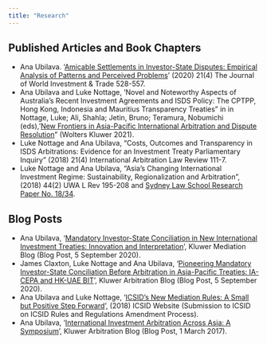 ```yaml
---
title: "Research"
---
```


## Published Articles and Book Chapters

- Ana Ubilava. '[Amicable Settlements in Investor-State Disputes: Empirical Analysis of Patterns and Perceived Problems]( https://brill.com/view/journals/jwit/21/4/article-p528_2.xml){target="_blank"}' (2020) 21(4) The Journal of World Investment & Trade 528-557.
- Ana Ubilava and Luke Nottage, 'Novel and Noteworthy Aspects of Australia’s Recent Investment Agreements and ISDS Policy: The CPTPP, Hong Kong, Indonesia and Mauritius Transparency Treaties” in in Nottage, Luke; Ali, Shahla; Jetin, Bruno; Teramura, Nobumichi (eds), '[New Frontiers in Asia-Pacific International Arbitration and Dispute Resolution](https://lrus.wolterskluwer.com/store/product/new-frontiers-in-asia-pacific-international-arbitration-and-dispute-resolution/){target="_blank"}" (Wolters Kluwer 2021).
- Luke Nottage and Ana Ubilava, “Costs, Outcomes and Transparency in ISDS Arbitrations: Evidence for an Investment Treaty Parliamentary Inquiry” (2018) 21(4) International Arbitration Law Review 111-7.
- Luke Nottage and Ana Ubilava, “Asia's Changing International Investment Regime: Sustainability, Regionalization and Arbitration”, (2018) 44(2) UWA L Rev 195-208 and [Sydney Law School Research Paper No. 18/34](https://papers.ssrn.com/sol3/papers.cfm?abstract_id=3191718){target="_blank"}.


## Blog Posts

- Ana Ubilava, '[Mandatory Investor-State Conciliation in New International Investment Treaties: Innovation and Interpretation](http://mediationblog.kluwerarbitration.com/2020/09/05/mandatory-investor-state-conciliation-in-new-international-investment-treaties-innovation-and-interpretation/){target="_blank"}', Kluwer Mediation Blog (Blog Post, 5 September 2020).
- James Claxton, Luke Nottage and Ana Ubilava, '[Pioneering Mandatory Investor-State Conciliation Before Arbitration in Asia-Pacific Treaties: IA-CEPA and HK-UAE BIT](http://arbitrationblog.kluwerarbitration.com/2020/09/05/pioneering-mandatory-investor-state-conciliation-before-arbitration-in-asia-pacific-treaties-ia-cepa-and-hk-uae-bit/){target="_blank"}', Kluwer Arbitration Blog (Blog Post, 5 September 2020). 
- Ana Ubilava and Luke Nottage, '[ICSID’s New Mediation Rules: A Small but Positive Step Forward](https://icsid.worldbank.org/sites/default/files/amendments/public-input/Ubilava_Notage_10.17.2018.pdf){target="_blank"}', (2018) ICSID Website (Submission to ICSID on ICSID Rules and Regulations Amendment Process). 
- Ana Ubilava, ‘[International Investment Arbitration Across Asia: A Symposium](http://arbitrationblog.kluwerarbitration.com/2017/03/01/international-investment-arbitration-across-asia-symposium/){target="_blank"}’, Kluwer Arbitration Blog (Blog Post, 1 March 2017).

